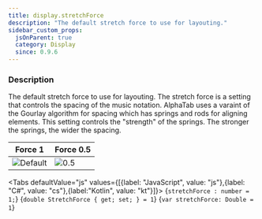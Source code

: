 ```yaml
---
title: display.stretchForce
description: "The default stretch force to use for layouting."
sidebar_custom_props:
  jsOnParent: true
  category: Display
  since: 0.9.6
---
```




<SettingsHeader />

### Description
The default stretch force to use for layouting. The stretch force is a setting that controls the spacing of the music notation. AlphaTab uses a varaint of the Gourlay algorithm for spacing which has springs and rods for
aligning elements. This setting controls the "strength" of the springs. The stronger the springs, the wider the spacing.

| Force 1                                                      | Force 0.5                                             |
|--------------------------------------------------------------|-------------------------------------------------------|
| ![Default](/img/reference/property/stretchforce-default.png) | ![0.5](/img/reference/property/stretchforce-half.png) |

<Tabs defaultValue="js" values={[{label: "JavaScript", value: "js"},{label: "C#", value: "cs"},{label:"Kotlin", value: "kt"}]}>
<TabItem value="js">
<CodeBlock language="ts">{`stretchForce : number = 1;`}</CodeBlock>
</TabItem>
<TabItem value="cs">
<CodeBlock language="csharp">{`double StretchForce { get; set; } = 1`}</CodeBlock>
</TabItem>
<TabItem value="kt">
<CodeBlock language="kotlin">{`var stretchForce: Double = 1`}</CodeBlock>
</TabItem>
</Tabs>

